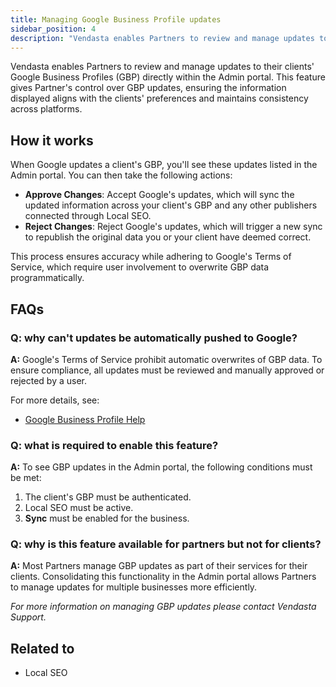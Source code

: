 ```yaml
---
title: Managing Google Business Profile updates
sidebar_position: 4
description: "Vendasta enables Partners to review and manage updates to their clients' Google Business Profiles (GBP) directly within the Admin portal."
---
```


Vendasta enables Partners to review and manage updates to their clients' Google Business Profiles (GBP) directly within the Admin portal. This feature gives Partner's control over GBP updates, ensuring the information displayed aligns with the clients' preferences and maintains consistency across platforms.

## How it works

When Google updates a client's GBP, you'll see these updates listed in the Admin portal. You can then take the following actions:

- **Approve Changes**: Accept Google's updates, which will sync the updated information across your client's GBP and any other publishers connected through Local SEO.
- **Reject Changes**: Reject Google's updates, which will trigger a new sync to republish the original data you or your client have deemed correct.

This process ensures accuracy while adhering to Google's Terms of Service, which require user involvement to overwrite GBP data programmatically.

## FAQs

### Q: why can't updates be automatically pushed to Google?

**A:** Google's Terms of Service prohibit automatic overwrites of GBP data. To ensure compliance, all updates must be reviewed and manually approved or rejected by a user.

For more details, see:
- [Google Business Profile Help](https://support.google.com/business/answer/7353941#:~:text=Auto%2Dreverting%20of%20Google%20updates%20and%20suggested%20edits)

### Q: what is required to enable this feature?

**A:** To see GBP updates in the Admin portal, the following conditions must be met:

1. The client's GBP must be authenticated.
2. Local SEO must be active.
3. **Sync** must be enabled for the business.

### Q: why is this feature available for partners but not for clients?

**A:** Most Partners manage GBP updates as part of their services for their clients. Consolidating this functionality in the Admin portal allows Partners to manage updates for multiple businesses more efficiently.

*For more information on managing GBP updates please contact Vendasta Support.*

## Related to
- Local SEO